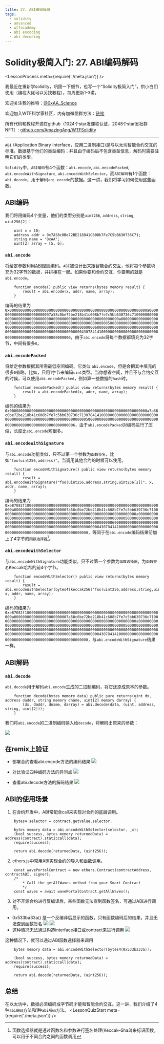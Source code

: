 ```yaml
---
title: 27. ABI编码解码
tags:
  - solidity
  - advanced
  - wtfacademy
  - abi encoding
  - abi decoding
---
```


# Solidity极简入门: 27. ABI编码解码
<LessonProcess meta={require('./meta.json')} />

我最近在重新学solidity，巩固一下细节，也写一个“Solidity极简入门”，供小白们使用（编程大佬可以另找教程），每周更新1-3讲。

欢迎关注我的推特：[@0xAA_Science](https://twitter.com/0xAA_Science)

欢迎加入WTF科学家社区，内有加微信群方法：[链接](https://discord.gg/5akcruXrsk)

所有代码和教程开源在github（1024个star发课程认证，2048个star发社群NFT）: [github.com/AmazingAng/WTFSolidity](https://github.com/AmazingAng/WTFSolidity)

-----

`ABI` (Application Binary Interface，应用二进制接口)是与以太坊智能合约交互的标准。数据基于他们的类型编码；并且由于编码后不包含类型信息，解码时需要注明它们的类型。

`Solidity`中，`ABI编码`有4个函数：`abi.encode`, `abi.encodePacked`, `abi.encodeWithSignature`, `abi.encodeWithSelector`。而`ABI解码`有1个函数：`abi.decode`，用于解码`abi.encode`的数据。这一讲，我们将学习如何使用这些函数。

## ABI编码

我们将用编码4个变量，他们的类型分别是`uint256`, `address`, `string`, `uint256[2]`：
```solidity
    uint x = 10;
    address addr = 0x7A58c0Be72BE218B41C608b7Fe7C5bB630736C71;
    string name = "0xAA";
    uint[2] array = [5, 6]; 
```

### `abi.encode`
将给定参数利用[ABI规则](https://learnblockchain.cn/docs/solidity/abi-spec.html)编码。`ABI`被设计出来跟智能合约交互，他将每个参数填充为32字节的数据，并拼接在一起。如果你要和合约交互，你要用的就是`abi.encode`。
```solidity
    function encode() public view returns(bytes memory result) {
        result = abi.encode(x, addr, name, array);
    }
```
编码的结果为`0x000000000000000000000000000000000000000000000000000000000000000a0000000000000000000000007a58c0be72be218b41c608b7fe7c5bb630736c7100000000000000000000000000000000000000000000000000000000000000a00000000000000000000000000000000000000000000000000000000000000005000000000000000000000000000000000000000000000000000000000000000600000000000000000000000000000000000000000000000000000000000000043078414100000000000000000000000000000000000000000000000000000000`，由于`abi.encode`将每个数据都填充为32字节，中间有很多`0`。

### `abi.encodePacked`
将给定参数根据其所需最低空间编码。它类似 `abi.encode`，但是会把其中填充的很多`0`省略。比如，只用1字节来编码`uint`类型。当你想省空间，并且不与合约交互的时候，可以使用`abi.encodePacked`，例如算一些数据的`hash`时。

```solidity
    function encodePacked() public view returns(bytes memory result) {
        result = abi.encodePacked(x, addr, name, array);
    }
```
编码的结果为`0x000000000000000000000000000000000000000000000000000000000000000a7a58c0be72be218b41c608b7fe7c5bb630736c713078414100000000000000000000000000000000000000000000000000000000000000050000000000000000000000000000000000000000000000000000000000000006`，由于`abi.encodePacked`对编码进行了压缩，长度比`abi.encode`短很多。

### `abi.encodeWithSignature`
与`abi.encode`功能类似，只不过第一个参数为`函数签名`，比如`"foo(uint256,address)"`。当调用其他合约的时候可以使用。
```solidity
    function encodeWithSignature() public view returns(bytes memory result) {
        result = abi.encodeWithSignature("foo(uint256,address,string,uint256[2])", x, addr, name, array);
    }
```
编码的结果为`0xe87082f1000000000000000000000000000000000000000000000000000000000000000a0000000000000000000000007a58c0be72be218b41c608b7fe7c5bb630736c7100000000000000000000000000000000000000000000000000000000000000a00000000000000000000000000000000000000000000000000000000000000005000000000000000000000000000000000000000000000000000000000000000600000000000000000000000000000000000000000000000000000000000000043078414100000000000000000000000000000000000000000000000000000000`，等同于在`abi.encode`编码结果前加上了4字节的`函数选择器`[^说明]。
[^说明]: 函数选择器就是通过函数名和参数进行签名处理(Keccak–Sha3)来标识函数，可以用于不同合约之间的函数调用

### `abi.encodeWithSelector`
与`abi.encodeWithSignature`功能类似，只不过第一个参数为`函数选择器`，为`函数签名`Keccak哈希的前4个字节。

```solidity
    function encodeWithSelector() public view returns(bytes memory result) {
        result = abi.encodeWithSelector(bytes4(keccak256("foo(uint256,address,string,uint256[2])")), x, addr, name, array);
    }
```

编码的结果为`0xe87082f1000000000000000000000000000000000000000000000000000000000000000a0000000000000000000000007a58c0be72be218b41c608b7fe7c5bb630736c7100000000000000000000000000000000000000000000000000000000000000a00000000000000000000000000000000000000000000000000000000000000005000000000000000000000000000000000000000000000000000000000000000600000000000000000000000000000000000000000000000000000000000000043078414100000000000000000000000000000000000000000000000000000000`，与`abi.encodeWithSignature`结果一样。

## ABI解码
### `abi.decode`
`abi.decode`用于解码`abi.encode`生成的二进制编码，将它还原成原本的参数。

```solidity
    function decode(bytes memory data) public pure returns(uint dx, address daddr, string memory dname, uint[2] memory darray) {
        (dx, daddr, dname, darray) = abi.decode(data, (uint, address, string, uint[2]));
    }
```
我们将`abi.encode`的二进制编码输入给`decode`，将解码出原来的参数：

![](https://images.mirror-media.xyz/publication-images/jboRaaq0U57qVYjmsOgbv.png?height=408&width=624)

## 在remix上验证
- 部署合约查看abi.encode方法的编码结果
![](./img/27-1.png)

- 对比验证四种编码方法的异同点
![](./img/27-2.png)

- 查看abi.decode方法的解码结果
![](./img/27-3.png)

## ABI的使用场景
1. 在合约开发中，ABI常配合call来实现对合约的底层调用。
```solidity  
    bytes4 selector = contract.getValue.selector;

    bytes memory data = abi.encodeWithSelector(selector, _x);
    (bool success, bytes memory returnedData) = address(contract).staticcall(data);
    require(success);

    return abi.decode(returnedData, (uint256));
```
2. ethers.js中常用ABI实现合约的导入和函数调用。
```solidity
    const wavePortalContract = new ethers.Contract(contractAddress, contractABI, signer);
    /*
        * Call the getAllWaves method from your Smart Contract
        */
    const waves = await wavePortalContract.getAllWaves();
```
3. 对不开源合约进行反编译后，某些函数无法查到函数签名，可通过ABI进行调用。
- 0x533ba33a() 是一个反编译后显示的函数，只有函数编码后的结果，并且无法查到函数签名
![](./img/27-4.png)
![](./img/27-5.png)
- 这种情况无法通过构造interface接口或contract来进行调用
![](./img/27-6.png)

这种情况下，就可以通过ABI函数选择器来调用
```solidity
    bytes memory data = abi.encodeWithSelector(bytes4(0x533ba33a));

    (bool success, bytes memory returnedData) = address(contract).staticcall(data);
    require(success);

    return abi.decode(returnedData, (uint256));
```

## 总结
在以太坊中，数据必须编码成字节码才能和智能合约交互。这一讲，我们介绍了4种`abi编码`方法和1种`abi解码`方法。
<LessonQuizStart meta={require('./meta.json')} />

